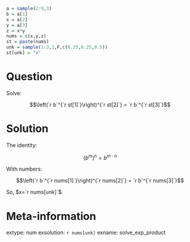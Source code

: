 ```r
a = sample(2:9,3)
b = a[1]
x = a[2]
y = a[3]
z = x*y
nums = c(x,y,z)
st = paste(nums)
unk = sample(1:3,1,F,c(0.25,0.25,0.5))
st[unk] = "x"
```


Question
========

Solve:

$$\left(`r b`^{`r st[1]`}\right)^{`r st[2]`} = `r b`^{`r st[3]`}$$

Solution
========

The identity:

$$(b^m)^n = b^{m\cdot n} $$

With numbers:

$$\left(`r b`^{`r nums[1]`}\right)^{`r nums[2]`} = `r b`^{`r nums[3]`}$$

So, $x=`r nums[unk]`$.


Meta-information
============
extype: num
exsolution: `r nums[unk]`
exname: solve_exp_product